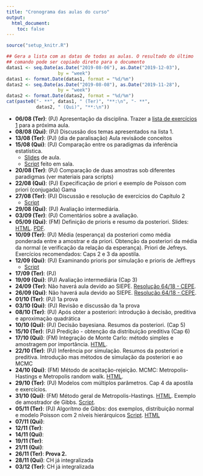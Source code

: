 ```yaml
---
title: "Cronograma das aulas do curso"
output:
  html_document:
    toc: false
---
```


```r
source("setup_knitr.R")
```

```r
## Gera a lista com as datas de todas as aulas. O resultado do último
## comando pode ser copiado direto para o documento
datas1 <- seq.Date(as.Date("2019-08-06"), as.Date("2019-12-03"),
                   by = "week")
datas1 <- format.Date(datas1, format = "%d/%m")
datas2 <- seq.Date(as.Date("2019-08-08"), as.Date("2019-11-28"),
                   by = "week")
datas2 <- format.Date(datas2, format = "%d/%m")
cat(paste0("- **", datas1, " (Ter)", "**:\n", "- **",
           datas2, " (Qui)", "**:\n"))
```

- **06/08 (Ter)**: (PJ) Apresentação da disciplina. Trazer a [lista de
  exercícios 1](exercicios/ex_intro.pdf) para a próxima aula.
- **08/08 (Qui)**: (PJ) Discussão dos temas apresentados na lista 1.
- **13/08 (Ter)**: (PJ) (dia de paralisação) Aula revisãode conceitos
- **15/08 (Qui)**: (PJ) Comparação entre os paradigmas da inferência
  estatística.
  - [Slides](oferta201902/CE227-Slides01.pdf) de aula.
  - [Script](scripts/script_proporcao.R) feito em sala.
- **20/08 (Ter)**: (PJ) Comparação de duas amostras sob diferentes paradigmas (ver materiais para scripts)
- **22/08 (Qui)**: (PJ) Expecificação de priori e exemplo de Poisson com priori (conjugada) Gama
- **27/08 (Ter)**: (PJ) Discussão e resolução de exercícios do Capítulo 2
  - [Script](oferta201902/codigos/ExerciciosCap2.R)
- **29/08 (Qui)**: (PJ) Avaliação intermediária.
- **03/09 (Ter)**: (PJ) Comentários sobre a avaliação.
- **05/09 (Qui)**: (FM) Definição de prioris e resumo da posteriori.
  Slides: [HTML](slides/CE227-Slides02.html).
  [PDF](slides/CE227-Slides02.pdf).
- **10/09 (Ter)**: (PJ) Média (esperança) da posteriori como média ponderada entre a amostrar e da priori. Obtenção da posteriori da média da normal (e verificação da relação da esperança). Priori de Jefreys. Exercícios recomendados: Caps 2 e 3 da apostila.
- **12/09 (Qui)**: (PJ) Examinando prioris por simulação e prioris de Jeffreys
  - [Script](oferta201902/codigos/priori-simula.R)
- **17/09 (Ter)**: (PJ)
- **19/09 (Qui)**: (PJ) Avaliação intermediária (Cap 3)
- **24/09 (Ter)**: Não haverá aula devido ao SIEPE.
[Resolução 64/18 - CEPE][].
- **26/09 (Qui)**: Não haverá aula devido ao SIEPE.
[Resolução 64/18 - CEPE][].
- **01/10 (Ter)**: (PJ) 1a prova
- **03/10 (Qui)**: (PJ) Revisão e discussão da 1a prova
- **08/10 (Ter)**: (PJ) Após obter a posteriori: introdução à decisão, preditiva e aproximação quadrática
- **10/10 (Qui)**: (PJ) Decisão bayesiana. Resumos da posteriori. (Cap 5)
- **15/10 (Ter)**: (PJ) Predição - obtenção da distribuição preditiva (Cap 6)
- **17/10 (Qui)**: (FM) Integração de Monte Carlo: método simples e
  amostragem por importância. [HTML](MC_intro.html).
- **22/10 (Ter)**: (PJ) Inferência por simulação. Resumos da posteriori e preditiva. Introdução mas métodos de simulação da posteriori e ao MCMC  
- **24/10 (Qui)**: (FM) Método de aceitação-rejeição. MCMC:
  Metropolis-Hastings e Metropolis random walk. [HTML](MCMC-1.html).
- **29/10 (Ter)**: (PJ) Modelos com múltiplos parâmetros. Cap 4 da apostila e exercícios.
- **31/10 (Qui)**: (FM) Método geral de Metropolis-Hastings.
  [HTML](MCMC-2.html). Exemplo de amostrador de Gibbs.
  [Script](scripts/gibbs_aula1.R).
- **05/11 (Ter)**: (PJ) Algorítmo de Gibbs: dos exemplos, distribuição normal e modelo Poisson com 2 níveis hierárquicos
  [Script](scripts/normalGIBBS.R).
  [HTML](script/PoissonGammaGIBBS.html) 
- **07/11 (Qui)**:
- **12/11 (Ter)**:
- **14/11 (Qui)**:
- **19/11 (Ter)**:
- **21/11 (Qui)**:
- **26/11 (Ter)**: **Prova 2.**
- **28/11 (Qui)**: CH já integralizada
- **03/12 (Ter)**: CH já integralizada

[Resolução 64/18 - CEPE]: http://www.soc.ufpr.br/portal/wp-content/uploads/2018/11/cepe-64-18-atualizada.pdf
